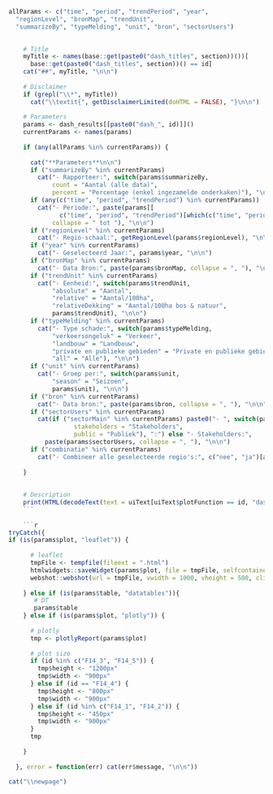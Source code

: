 ```r

allParams <- c("time", "period", "trendPeriod", "year", 
  "regionLevel", "bronMap", "trendUnit", 
  "summarizeBy", "typeMelding", "unit", "bron", "sectorUsers")

    
    # Title
    myTitle <- names(base::get(paste0("dash_titles", section))())[
      base::get(paste0("dash_titles", section))() == id]
    cat("##", myTitle, "\n\n")
    
    # Disclaimer
    if (grepl("\\*", myTitle))
      cat("\\textit{", getDisclaimerLimited(doHTML = FALSE), "}\n\n")
    
    # Parameters
    params <- dash_results[[paste0("dash_", id)]]()
    currentParams <- names(params)
    
    if (any(allParams %in% currentParams)) {
      
      cat("**Parameters**\n\n")
      if ("summarizeBy" %in% currentParams)
        cat("- Rapporteer:", switch(params$summarizeBy,
            count = "Aantal (alle data)",
            percent = "Percentage (enkel ingezamelde onderkaken)"), "\n\n")
      if (any(c("time", "period", "trendPeriod") %in% currentParams))
        cat("- Periode:", paste(params[[
              c("time", "period", "trendPeriod")[which(c("time", "period", "trendPeriod") %in% currentParams)]]],
            collapse = " tot "), "\n\n")
      if ("regionLevel" %in% currentParams)
        cat("- Regio-schaal:", getRegionLevel(params$regionLevel), "\n\n")
      if ("year" %in% currentParams)
        cat("- Geselecteerd Jaar:", params$year, "\n\n")
      if ("bronMap" %in% currentParams)
        cat("- Data Bron:", paste(params$bronMap, collapse = ", "), "\n\n")
      if ("trendUnit" %in% currentParams)
        cat("- Eenheid:", switch(params$trendUnit,
            "absolute" = "Aantal", 
            "relative" = "Aantal/100ha", 
            "relativeDekking" = "Aantal/100ha bos & natuur",
            params$trendUnit), "\n\n")
      if ("typeMelding" %in% currentParams)
        cat("- Type schade:", switch(params$typeMelding,
            "verkeersongeluk" = "Verkeer",
            "landbouw" = "Landbouw", 
            "private en publieke gebieden" = "Private en publieke gebieden",
            "all" = "Alle"), "\n\n")
      if ("unit" %in% currentParams)
        cat("- Groep per:", switch(params$unit,
            "season" = "Seizoen",
            params$unit), "\n\n")
      if ("bron" %in% currentParams)
        cat("- Data bron:", paste(params$bron, collapse = ", "), "\n\n")
      if ("sectorUsers" %in% currentParams)
        cat(if ("sectorMain" %in% currentParams) paste0("- ", switch(params$sectorMain,
                  stakeholders = "Stakeholders",
                  public = "Publiek"), ":") else "- Stakeholders:", 
          paste(params$sectorUsers, collapse = ", "), "\n\n")
      if ("combinatie" %in% currentParams)
        cat("- Combineer alle geselecteerde regio's:", c("nee", "ja")[as.numeric(params$combinatie) + 1], "\n\n")
      
    }
    
    
    # Description
    print(HTML(decodeText(text = uiText[uiText$plotFunction == id, "dash"], statsMap = params$statsMap)))
    ```
    
    ```r
    
tryCatch({
if (is(params$plot, "leaflet")) {
      
      # leaflet
      tmpFile <- tempfile(fileext = ".html")
      htmlwidgets::saveWidget(params$plot, file = tmpFile, selfcontained = FALSE)
      webshot::webshot(url = tmpFile, vwidth = 1000, vheight = 500, cliprect = "viewport")
      
    } else if (is(params$table, "datatables")){
       # DT
       params$table
    } else if (is(params$plot, "plotly")) {
      
      # plotly
      tmp <- plotlyReport(params$plot)
      
      # plot size
      if (id %in% c("F14_3", "F14_5")) {
        tmp$height <- "1200px"
        tmp$width <- "900px"
      } else if (id == "F14_4") {
        tmp$height <- "800px"
        tmp$width <- "900px"
      } else if (id %in% c("F14_1", "F14_2")) {
        tmp$height <- "450px"
        tmp$width <- "900px"        
      }
      tmp
      
    }
    
  }, error = function(err) cat(err$message, "\n\n"))

cat("\\newpage")
```